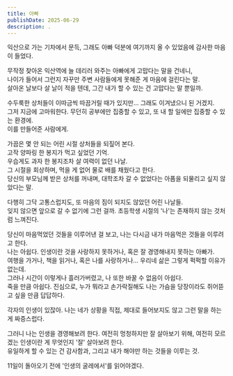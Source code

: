 ```yaml
---
title: 아빠
publishDate: 2025-06-29
description: .
---
```


익산으로 가는 기차에서 문득, 그래도 아빠 덕분에 여기까지 올 수 있었음에 감사한 마음이 들었다.

무작정 찾아온 익산역에 늘 데리러 와주는 아빠에게 고맙다는 말을 건네니,  
나이가 들어서 그런지 자꾸만 주변 사람들에게 못해준 게 마음에 걸린다는 말.  
살아온 날보다 살 날이 적을 텐데, 그간 내가 할 수 있는 건 고맙다는 말 뿐일까.

수두룩한 상처들이 이따금씩 따끔거릴 때가 있지만... 그래도 이겨냈으니 된 거겠지.  
그저 지금에 고마워한다. 무던히 공부에만 집중할 수 있고, 또 내 할 일에만 집중할 수 있는 환경에.  
이를 만들어준 사람에게.

가끔은 몇 안 되는 어린 시절 상처들을 되짚어 본다.  
고작 양파링 한 봉지가 먹고 싶었던 기억.  
우습게도 과자 한 봉지조차 살 여력이 없던 나날.  
그 시절을 회상하며, 먹을 게 없어 물로 배를 채웠다고 한다.  
당신의 부모님께 받은 상처를 꺼내며, 대학조차 갈 수 없었다는 아픔을 되물리고 싶지 않았다는 말.  

다행히 그닥 고통스럽지도, 또 마음의 짐이 되지도 않았던 어린 나날들.  
잊지 않으면 앞으로 갈 수 없기에 그런 걸까. 초등학생 시절의 '나'는 존재하지 않는 것처럼 느껴진다.

당신이 마음먹었던 것들을 이루어낸 걸 보고, 나는 다시금 내가 마음먹은 것들을 이루려고 한다.  
나는 아쉽다. 인생이란 것을 사랑하지 못하거나, 혹은 잘 경영해내지 못하는 아빠가.  
여행을 가거나, 책을 읽거나, 혹은 나를 사랑하거나... 우리네 삶은 그렇게 퍽퍽할 이유가 없는데.  
그러나 시간이 이렇게나 흘러가버렸고, 나 또한 바꿀 수 없음이 아쉽다.  
죽을 만큼 아쉽다. 진심으로, 누가 뭐라고 손가락질해도 나는 가슴을 당장이라도 쥐어뜯고 싶을 만큼 답답하다.

각자의 인생이 있잖아. 나는 네가 상황을 직접, 제대로 들어보지도 않고 그런 말을 하는 게 짜증스럽다.

그러니 나는 인생을 경영해보려 한다. 여전히 멍청하지만 잘 살아보기 위해, 여전히 모르겠는 인생이란 게 무엇인지 '잘' 살아보려 한다.  
유일하게 할 수 있는 건 감사함과, 그리고 내가 해야만 하는 것들을 이루는 것.

11일이 돌아오기 전에 '인생의 굴레에서'를 읽어야겠다.
